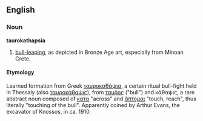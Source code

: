 ==English==
{{wikipedia|taurokathapsia}}
===Noun===
'''taurokathapsia'''
#[[bull-leaping]], as depicted in Bronze Age art, especially from Minoan Crete.

====Etymology====
Learned formation from Greek [[ταυροκαθάψια]], a certain ritual bull-fight held in Thessaly (also [[ταυροκάθαψις]]), from [[ταυ̃ρος]] ("bull") and κάθαψις, a rare abstract noun composed of [[κατα]] "across" and [[ἅπτομαι]] "touch, reach", thus literally "touching of the bull". Apparently coined by Arthur Evans, the excavator of Knossos, in ca. 1910.